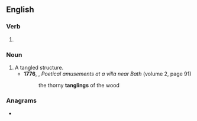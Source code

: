 ==English==

===Verb===
{{head|en|verb form}}

# {{present participle of|en|tangle|nocat=1}}

===Noun===
{{en-noun}}

# A tangled structure.
#* '''1776''', {{w|Anna, Lady Miller}}, ''Poetical amusements at a villa near Bath'' (volume 2, page 91)
#*: the thorny '''tanglings''' of the wood

===Anagrams===
* {{anagrams|en|a=aggilnnt|gnatling}}
